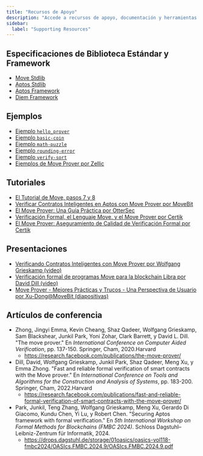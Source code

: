 ```yaml
---
title: "Recursos de Apoyo"
description: "Accede a recursos de apoyo, documentación y herramientas para el flujo de trabajo de verificación formal del Move Prover."
sidebar:
  label: "Supporting Resources"
---
```


## Especificaciones de Biblioteca Estándar y Framework

- [Move Stdlib](https://github.com/aptos-labs/aptos-core/tree/main/aptos-move/framework/move-stdlib)
- [Aptos Stdlib](https://github.com/aptos-labs/aptos-core/tree/main/aptos-move/framework/aptos-stdlib)
- [Aptos Framework](https://github.com/aptos-labs/aptos-core/tree/main/aptos-move/framework/aptos-framework)
- [Diem Framework](https://github.com/move-language/move/tree/main/language/documentation/examples/diem-framework/move-packages/DPN)

## Ejemplos

- [Ejemplo `hello_prover`](https://github.com/aptos-labs/aptos-core/tree/main/aptos-move/move-examples/hello_prover)
- [Ejemplo `basic-coin`](https://github.com/move-language/move/tree/main/language/documentation/examples/experimental/basic-coin)
- [Ejemplo `math-puzzle`](https://github.com/move-language/move/tree/main/language/documentation/examples/experimental/math-puzzle)
- [Ejemplo `rounding-error`](https://github.com/move-language/move/tree/main/language/documentation/examples/experimental/rounding-error)
- [Ejemplo `verify-sort`](https://github.com/move-language/move/tree/main/language/documentation/examples/experimental/verify-sort)
- [Ejemplos de Move Prover por Zellic](https://github.com/zellic/move-prover-examples)

## Tutoriales

- [El Tutorial de Move, pasos 7 y 8](https://github.com/aptos-labs/aptos-core/tree/main/aptos-move/move-examples/move-tutorial#step-7--use-the-move-prover)
- [Verificar Contratos Inteligentes en Aptos con Move Prover por MoveBit](https://www.movebit.xyz/blog/post/move-prover-tutorial-part-1.html)
- [El Move Prover: Una Guía Práctica por OtterSec](https://osec.io/blog/2022-09-16-move-prover)
- [Verificación Formal, el Lenguaje Move, y el Move Prover por Certik](https://www.certik.com/resources/blog/2wSOZ3mC55AB6CYol6Q2rP-formal-verification-the-move-language-and-the-move-prover)
- [El Move Prover: Aseguramiento de Calidad de Verificación Formal por Certik](https://www.certik.com/resources/blog/1NygvVeqIwhbUk1U1q3vJF-the-move-prover-quality-assurance-of-formal-verification)

## Presentaciones

- [Verificando Contratos Inteligentes con Move Prover por Wolfgang Grieskamp (video)](https://drive.google.com/file/d/1DpI-rQ25Kq1jqMGioLgVrG3YuCqJHVMm/view?usp=share_link)
- [Verificación formal de programas Move para la blockchain Libra por David Dill (video)](https://www.fields.utoronto.ca/talks/Formal-verification-Move-programs-Libra-blockchain)
- [Move Prover - Mejores Prácticas y Trucos - Una Perspectiva de Usuario por Xu-Dong@MoveBit (diapositivas)](https://docs.google.com/presentation/d/1SuV0m5gGxSN9SaLdj9lLmTjspJ2xN1TOWgnwvdWbKEY/edit?usp=sharing)

## Artículos de conferencia

- Zhong, Jingyi Emma, Kevin Cheang, Shaz Qadeer, Wolfgang Grieskamp,
  Sam Blackshear, Junkil Park, Yoni Zohar, Clark Barrett, y David L. Dill.
  "The move prover." En _International Conference on Computer Aided Verification_,
  pp. 137-150. Springer, Cham, 2020.Harvard
  - https://research.facebook.com/publications/the-move-prover/
- Dill, David, Wolfgang Grieskamp, Junkil Park, Shaz Qadeer, Meng Xu, y Emma
  Zhong. "Fast and reliable formal verification of smart contracts with the Move
  prover." En _International Conference on Tools and Algorithms for the
  Construction and Analysis of Systems_, pp. 183-200. Springer, Cham, 2022.Harvard
  - https://research.facebook.com/publications/fast-and-reliable-formal-verification-of-smart-contracts-with-the-move-prover/
- Park, Junkil, Teng Zhang, Wolfgang Grieskamp, Meng Xu, Gerardo Di Giacomo, Kundu Chen, Yi Lu, y Robert Chen. "Securing Aptos framework with formal verification." En _5th International Workshop on Formal Methods for Blockchains (FMBC 2024)_. Schloss Dagstuhl–Leibniz-Zentrum für Informatik, 2024.
  - https://drops.dagstuhl.de/storage/01oasics/oasics-vol118-fmbc2024/OASIcs.FMBC.2024.9/OASIcs.FMBC.2024.9.pdf
